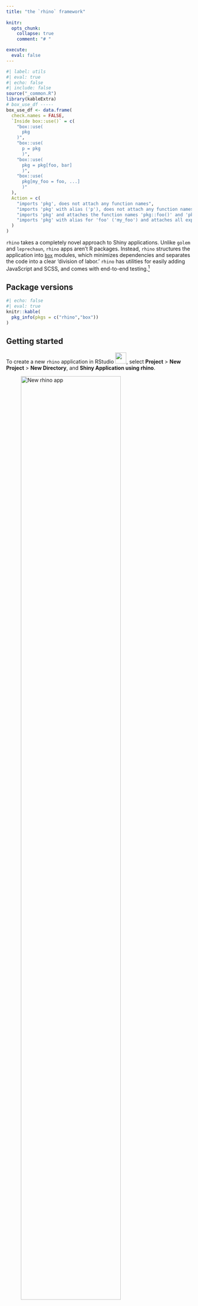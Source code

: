 ```yaml
---
title: "the `rhino` framework"
    
knitr:
  opts_chunk: 
    collapse: true
    comment: "# "

execute: 
  eval: false
---
```


```r
#| label: utils
#| eval: true 
#| echo: false 
#| include: false
source("_common.R")
library(kableExtra)
# box_use_df -----
box_use_df <- data.frame(
  check.names = FALSE,
  `Inside box::use()` = c(
    "box::use(
      pkg
    )",
    "box::use(
      p = pkg
      )",
    "box::use(
      pkg = pkg[foo, bar]
      )",
    "box::use(
      pkg[my_foo = foo, ...]
      )"
  ),
  Action = c(
    "imports 'pkg', does not attach any function names",
    "imports 'pkg' with alias ('p'), does not attach any function names",
    "imports 'pkg' and attaches the function names 'pkg::foo()' and 'pkg::bar()'",
    "imports 'pkg' with alias for 'foo' ('my_foo') and attaches all exported function names"
  )
)
```

`rhino` takes a completely novel approach to Shiny applications. Unlike `golem` and `leprechaun`, `rhino` apps aren't R packages. Instead, `rhino` structures the application into [`box`](https://klmr.me/box/) modules, which minimizes dependencies and separates the code into a clear 'division of labor.' `rhino` has utilities for easily adding JavaScript and SCSS, and comes with end-to-end testing.[^view-rap]

[^view-rap]: The code used to build the `rhino` app is available [here](https://github.com/mjfrigaard/sfw/raw/main/_apps/rap.tar.gz).

## Package versions

```r
#| echo: false
#| eval: true
knitr::kable(
  pkg_info(pkgs = c("rhino","box"))
)
```

## Getting started

To create a new `rhino` application in RStudio ![](img/rstudio.png){height=30}, select **Project** \> **New Project** \> **New Directory**, and **Shiny Application using rhino**. 


![New `rhino` app](img/rhino_new_project.png){fig-align="center" width="80%"}

The **New Project Wizard** will require a *Directory name* and *subdirectory* and *Github Actions CI* (selected by default)

![New Project Wizard](img/new_rhino.png){fig-align="center" width="80%"}


After clicking **Create Project**, rhino will set up our new app (and you should see something like the following output in the **Console**):

:::{layout="[20,80]" layout-valign="top"}

**Installing dependencies:**

```verbatim
- Linking packages into the project library ... Done!
- Resolving missing dependencies ... 
# Installing packages -------------------------------
- Installing treesitter ...     OK [linked from cache]
- Installing treesitter.r ...   OK [linked from cache]
```

:::

:::{layout="[20,80]" layout-valign="top"}

**Updating `renv` lockfile:**

```verbatim
The following package(s) will be updated in the lockfile:

# CRAN --------------------------------------------------
- backports      [* -> 1.5.0]
- box            [* -> 1.2.0]
- box.linters    [* -> 0.10.5]
- box.lsp        [* -> 0.1.3]
- codetools      [* -> 0.2-20]
- config         [* -> 0.3.2]
- lintr          [* -> 3.2.0]
- R.cache        [* -> 0.16.0]
- R.methodsS3    [* -> 1.8.2]
- rex            [* -> 1.2.1]
- styler         [* -> 1.10.3]
- xmlparsedata   [* -> 1.0.5]

# RSPM --------------------------------------------------
- jsonlite       [* -> 1.9.1]
- logger         [* -> 0.4.0]
- R.oo           [* -> 1.27.0]
- R.utils        [* -> 2.13.0]
- renv           [* -> 1.1.4]
- rhino          [* -> 1.10.1]
- stringi        [* -> 1.8.4]
- xfun           [* -> 0.51]

# pm ----------------------------------------------------
- base64enc      [* -> 0.1-3]
- brio           [* -> 1.1.5]
- bslib          [* -> 0.9.0]
- cachem         [* -> 1.1.0]
- callr          [* -> 3.7.6]
- cli            [* -> 3.6.4]
- commonmark     [* -> 1.9.5]
- crayon         [* -> 1.5.3]
- desc           [* -> 1.4.3]
- diffobj        [* -> 0.3.5]
- digest         [* -> 0.6.37]
- evaluate       [* -> 1.0.3]
- fastmap        [* -> 1.2.0]
- fontawesome    [* -> 0.5.3]
- fs             [* -> 1.6.5]
- glue           [* -> 1.8.0]
- highr          [* -> 0.11]
- htmltools      [* -> 0.5.8.1]
- httpuv         [* -> 1.6.15]
- jquerylib      [* -> 0.1.4]
- knitr          [* -> 1.50]
- later          [* -> 1.4.1]
- lazyeval       [* -> 0.2.2]
- lifecycle      [* -> 1.0.4]
- magrittr       [* -> 2.0.3]
- memoise        [* -> 2.0.1]
- mime           [* -> 0.13]
- pkgbuild       [* -> 1.4.7]
- pkgload        [* -> 1.4.0]
- praise         [* -> 1.0.0]
- processx       [* -> 3.8.6]
- promises       [* -> 1.3.2]
- ps             [* -> 1.9.0]
- purrr          [* -> 1.0.4]
- R6             [* -> 2.6.1]
- rappdirs       [* -> 0.3.3]
- Rcpp           [* -> 1.0.14]
- rlang          [* -> 1.1.5]
- rprojroot      [* -> 2.0.4]
- rstudioapi     [* -> 0.17.1]
- sass           [* -> 0.4.9]
- shiny          [* -> 1.10.0]
- sourcetools    [* -> 0.1.7-1]
- stringr        [* -> 1.5.1]
- testthat       [* -> 3.2.3]
- treesitter     [* -> 0.1.0]
- treesitter.r   [* -> 1.1.0]
- vctrs          [* -> 0.6.5]
- waldo          [* -> 0.6.1]
- withr          [* -> 3.0.2]
- xml2           [* -> 1.3.8]
- xtable         [* -> 1.8-4]
- yaml           [* -> 2.3.10]

The version of R recorded in the lockfile will be updated:
- R              [* -> 4.4.2]

- Lockfile written to "~/projects/dev/rap/renv.lock".
- Project '~/projects/dev/rap' loaded. [renv 1.1.4]
```

:::

:::{layout="[20,80]" layout-valign="top"}

**Application structure, tests, and CI/CD**:

```verbatim
✔ Initialized renv.
✔ Application structure created.
✔ Unit tests structure created.
✔ E2E tests structure created.
✔ Github Actions CI added.
```

:::

This initializes the new `rhino` app by opening the `.Rproj` file in RStudio ![](img/rstudio.png){height=30}. If you're using Positron ![](img/positron.png){height=30} To create a `rhino` application from the console, use the following:

```r
#| label: init-rhino
#| code-fold: false
#| eval: false
install.packages("rhino")
rhino::init("/path/to/rhino/app")
```

## `rhino` files 

The initial folder structure for a new `rhino` app is below:

```verbatim
rap/
├── app
│   ├── js/
│   │   └── index.js
│   ├── logic/
│   │   └── __init__.R
│   ├── main.R
│   ├── static/
│   │   └── favicon.ico
│   ├── styles/
│   │   └── main.scss
│   └── view/
│       └── __init__.R
├── app.R
├── config.yml
├── dependencies.R
├── rap.Rproj
├── renv
│   ├── activate.R
│   ├── library/
│   └── settings.json
├── renv.lock
├── rhino.yml
└── tests/
    ├── cypress/
    │   └── e2e/
    ├── cypress.config.js
    └── testthat/
        └── test-main.R

14 directories, 16 files
```

The `rhino` package website has [excellent documentation](https://appsilon.github.io/rhino/articles/explanation/what-is-rhino.html) on their approach and philosophy to app development, and it's worth reading through this before getting started. I'll do my best to summarize the application's files below:

### App code 

The `app/` folder contains the primary folder and files:

```bash
#| code-fold: false
app
├── js
│   └── index.js
├── logic
│   └── __init__.R
├── main.R
├── static
│   └── favicon.ico
├── styles
│   └── main.scss
└── view
    └── __init__.R

6 directories, 6 files
```

The subfolders in `app/` contain the following files:

:::{layout="[50,50]" layout-valign="top"}

**`app/js/`** initially contains a blank `index.js` script.

```verbatim
app/js
└── index.js

1 directory, 1 file
```

:::

:::{layout="[50,50]" layout-valign="top"}

**`app/logic/`** contains utility functions and [*code independent from Shiny*](https://appsilon.github.io/rhino/articles/explanation/application-structure.html#logic).

```verbatim
app/logic/
└── __init__.R

1 directory, 1 file
```

:::


:::{layout="[50,50]" layout-valign="top"}

**`app/static/`** stores external resources (like JavaScript files) and is similar to the sub-folders in `inst/` from `golem` and `leprechaun`.

```verbatim
app/static/
└── favicon.ico

1 directory, 1 file
```

:::


:::{layout="[50,50]" layout-valign="top"}

**`app/styles/`** holds custom styles (CSS and HTML) in the `app/styles/main.css` file (which is initially blank).

```verbatim
app/styles/
└── main.scss

1 directory, 1 file
```

:::

:::{layout="[50,50]" layout-valign="top"}

**`app/view/`** will hold all the code used to build the application and [*relies upon the reactive capabilities of Shiny.*](https://appsilon.github.io/rhino/articles/explanation/application-structure.html#view)

```verbatim
app/view/
└── __init__.R

1 directory, 1 file
```

:::

:::{layout="[50,50]" layout-valign="top"}

**`app/main.R`** contains the primary `ui` and `server` code (similar to `app_ui` and `app_server` in a `golem` application).

```verbatim
app/
  └── main.R

1 directory, 1 file
```

:::

The initial **`main.R`** file contains the following code:

```r
#| label: rhino-initial-main
#| code-fold: true
#| code-summary: 'show/hide initial app/main.R'
box::use(
  shiny[bootstrapPage, div, moduleServer, NS, renderUI, tags, uiOutput],
)

#' @export
ui <- function(id) {
  ns <- NS(id)
  bootstrapPage(
    uiOutput(ns("message"))
  )
}

#' @export
server <- function(id) {
  moduleServer(id, function(input, output, session) {
    output$message <- renderUI({
      div(
        style = "display: flex; justify-content: center; align-items: center; height: 100vh;",
        tags$h1(
          tags$a("Check out Rhino docs!", href = "https://appsilon.github.io/rhino/")
        )
      )
    })
  })
}
```

```r
#| label: box_co_box
#| echo: false
#| eval: true
#| results: asis
co_box(color = "r", 
  header = "box::use()?", 
  contents = "If the `box` syntax looks strange--don't worry! `box` is designed to '*completely replaces the base R `library` and `require` functions.*' We'll cover it more in the **Build** section below.")
```

**`app.R`** will run the application and contains the `rhino::app()` function:[^minimal-app-dot-r]

```r
#| code-fold: false
# Rhino / shinyApp entrypoint. Do not edit.
rhino::app()
```

![Initial `rhino` app](img/rhino_initial_launch.png){width='100%' fig-align='center'}

[^minimal-app-dot-r]: `rhino` has a 'minimal `app.R`' [philosophy](https://appsilon.github.io/rhino/articles/explanation/application-structure.html#minimal-app-r), and the call to `rhino::app()` [performs multiple operations](https://appsilon.github.io/rhino/reference/app.html) beyond `shiny::runApp()`

#### YAML files

New `rhino` apps begin with two `.yml` configuration files:

`config.yml` is a YAML file that follows the [`config` package](https://rstudio.github.io/config/) format and initially contains two calls to `rhino`s environment variables:[^config-pkg]

[^config-pkg]: Read more about how to use `config.yml` in the **Environments** section of the [How to: Manage secrets and environments](https://appsilon.github.io/rhino/articles/how-to/manage-secrets-and-environments.html?#environments) vignette.



```yaml
default:
  rhino_log_level: !expr Sys.getenv("RHINO_LOG_LEVEL", "INFO")
  rhino_log_file: !expr Sys.getenv("RHINO_LOG_FILE", NA)
```

`rhino.yml` is a configuration file that contains options for 1) Sass build settings, and 3) import a legacy application structure to `rhino`.[^rhino-yml]

[^rhino-yml]: Read more about `rhino.yml` in the [Explanation: Configuring Rhino - rhino.yml](https://appsilon.github.io/rhino/articles/explanation/rhino-yml.html) vignette. The code below showcases the optional arguments (and is not included in the application).

```yaml
sass: string               # required | one of: "node", "r"
legacy_entrypoint: string  # optional | one of: "app_dir", "source", "box_top_level"
```

#### [`dependencies.R`]{style="font-size: 0.90em; font-weight: bold;"}

`rhino` apps manage dependencies with the `dependencies.R` file and [`renv`](https://rstudio.github.io/renv/articles/renv.html) package.

:::{layout="[50,50]" layout-valign="top"}

`dependencies.R` is used during deployment (as we can see from the comments) and contains any add-on packages used in the application.[^depends] 

[^depends]: `dependencies.R` is covered in the [Manage Dependencies vignette](https://appsilon.github.io/rhino/articles/how-to/manage-r-dependencies.html) on the package website.

```r
# This file allows packrat (used by rsconnect
# during deployment) to pick up dependencies.
library(rhino)
library(treesitter)
library(treesitter.r)
```

:::

:::{layout="[50,50]" layout-valign="top"}

The `renv/` folder stores the R package versions used in the application. `renv.lock` contains the packages and R version used in our application.[^renv]

```verbatim
rap/
  ├── renv/
  │    ├── activate.R
  │    ├── library/
  │    ├── sandbox/
  │    └── settings.dcf
  └── renv.lock
```

:::

[^renv]: Read more about [getting started with `renv`](https://rstudio.github.io/renv/articles/renv.html).
    
We know we'll be using `ggplot2`, `stringr`, and `rlang` in the app, so we'll load these packages here:
    
```r
#| label: snapshot-renv-depends
#| code-fold: false
rhino::pkg_install(c("ggplot2", "stringr", "rlang"))
```
    
Adding packages with `rhino::pkg_install()` will automatically update `dependencies.R` and `renv`.

#### Tests

The `tests/` folder initially contains two sub-folders, `cypress/` and `testthat/`, and the `cypress.json` file.

```verbatim
tests
├── cypress
│   └── e2e
│       └── app.cy.js
├── cypress.config.js
└── testthat
    └── test-main.R

4 directories, 3 files
```

:::{layout="[50,50]" layout-valign="top"}

`tests/cypress/` holds folders for using the Cypress web and component [testing framework](https://www.cypress.io/).[^cypress]

```verbatim
tests/cypress
        └── e2e
              └── app.cy.js

2 directories, 1 file
```

:::

[^cypress]: Testing with Cypress is also covered in the ['Use `shinttest2` vignette'](https://appsilon.github.io/rhino/articles/how-to/use-shinytest2.html).

:::{layout="[50,50]" layout-valign="top"}

`tests/testthat/` contains the architecture for writing unit tests with [testthat](https://testthat.r-lib.org/), which can be run with the `rhino::test_r()` helper function:[^rhino-unit-tests]

```verbatim
tests/testthat/
          └── test-main.R

1 directory, 1 file
```

:::
    
[^rhino-unit-tests]: Read more about `rhino` [unit tests](https://appsilon.github.io/rhino/reference/test_r.html)

## Development

Now that we've covered the initial file and folder structure of a new `rhino` application, we're going to cover how to convert our [movie review Shiny app](https://rstudio-education.github.io/shiny-course/) into the `rhino` structure. 

We'll have to 1) load the `movies` data, and 2) create/call the `scatter_plot()` utility function, and 3) convert the contents of `app.R` into modules.

::: {.callout-note collapse="true"}

### Application files 

I've included the original application files below:

```r
#| eval: false 
#| code-fold: true 
#| code-summary: 'show/hide monolithlic app.R file'
ui <- shiny::fluidPage(
  theme = shinythemes::shinytheme("spacelab"),
  shiny::sidebarLayout(
    shiny::sidebarPanel(
      shiny::selectInput(
        inputId = "y",
        label = "Y-axis:",
        choices = c(
          "IMDB rating" = "imdb_rating",
          "IMDB number of votes" = "imdb_num_votes",
          "Critics Score" = "critics_score",
          "Audience Score" = "audience_score",
          "Runtime" = "runtime"
        ),
        selected = "audience_score"
      ),

      shiny::selectInput(
        inputId = "x",
        label = "X-axis:",
        choices = c(
          "IMDB rating" = "imdb_rating",
          "IMDB number of votes" = "imdb_num_votes",
          "Critics Score" = "critics_score",
          "Audience Score" = "audience_score",
          "Runtime" = "runtime"
        ),
        selected = "critics_score"
      ),

      shiny::selectInput(
        inputId = "z",
        label = "Color by:",
        choices = c(
          "Title Type" = "title_type",
          "Genre" = "genre",
          "MPAA Rating" = "mpaa_rating",
          "Critics Rating" = "critics_rating",
          "Audience Rating" = "audience_rating"
        ),
        selected = "mpaa_rating"
      ),

      shiny::sliderInput(
        inputId = "alpha",
        label = "Alpha:",
        min = 0, max = 1,
        value = 0.4
      ),

      shiny::sliderInput(
        inputId = "size",
        label = "Size:",
        min = 0, max = 5,
        value = 3
      ),

      shiny::textInput(
        inputId = "plot_title",
        label = "Plot title",
        placeholder = "Enter text to be used as plot title"
      ),

      shiny::actionButton(
        inputId = "update_plot_title",
        label = "Update plot title"
      )
    ),

    shiny::mainPanel(
      shiny::br(),
      shiny::p(
        "These data were obtained from",
        shiny::a("IMBD", href = "http://www.imbd.com/"), "and",
        shiny::a("Rotten Tomatoes", href = "https://www.rottentomatoes.com/"), "."
      ),
      shiny::p("The data represent", 
        nrow(movies), 
        "randomly sampled movies released between 1972 to 2014 in the United States."),
      shiny::plotOutput(outputId = "scatterplot"),
      shiny::hr(),
        shiny::p(shiny::em("The code for this shiny application comes from", 
          shiny::a("Building Web Applications with shiny", 
            href = "https://rstudio-education.github.io/shiny-course/"))
          )
    )
  )
)

server <- function(input, output, session) {
  
  new_plot_title <- shiny::reactive({
      tools::toTitleCase(input$plot_title)
    }) |> 
    shiny::bindEvent(input$update_plot_title, 
                     ignoreNULL = FALSE, 
                     ignoreInit = FALSE)
    

  output$scatterplot <- shiny::renderPlot({
    scatter_plot(
        df = movies,
        x_var = input$x,
        y_var = input$y,
        col_var = input$z,
        alpha_var = input$alpha,
        size_var = input$size
      ) + 
      ggplot2::labs(title = new_plot_title()) + 
      ggplot2::theme_minimal() +
      ggplot2::theme(legend.position = "bottom")
  })
}

shiny::shinyApp(ui = ui, server = server)
```

```r
#| eval: false
#| code-fold: true 
#| code-summary: 'show/hide scatter_plot.R utility function'
scatter_plot <- function(df, x_var, y_var, col_var, alpha_var, size_var) {
    ggplot2::ggplot(data = df,
      ggplot2::aes(x = .data[[x_var]],
          y = .data[[y_var]],
          color = .data[[col_var]])) +
      ggplot2::geom_point(alpha = alpha_var, size = size_var)

}
```

Download the [`movies`](https://github.com/mjfrigaard/sfw/raw/main/movies.RData) dataset.

:::




:::{layout="[85,15]" layout-valign="top"}

<div>
### `box` modules
</div>

![](img/box-logo.png){width="0.75in" fig-align="left"}

:::

Unlike R packages, `rhino` applications don't use the `NAMESPACE` and `DESCRIPTION` to manage dependencies. Instead, they use the [`box`](https://klmr.me/box/index.html) modules to explicitly import packages and functions. `box` is designed for writing "*reusable, composable and modular R code*"

#### Dependency refresher

In standard Shiny app development, add-on package functions are used with the following steps:

1. install the package using `install.packages('pkg')`

2. run `library(pkg)`, which loads the package namespace '*and attach\[es\] it on the search list*'

If/when the app is converted into an R package, add-on packages are managed by: 

1. including the package in the `DESCRIPTION` file 

2. using `pkg::fun()` in code below `R/` [^roxygen2-dependencies]
  
[^roxygen2-dependencies]: Add-on packages can also be included in R packages by adding the  `@importFrom` or `@import` tags from `roxygen2`, which writes the `NAMESPACE` directives

The methods above might prompt the following questions:

1. _Why do we load and attach the **entire package namespace** *and* if we only need a single function during standard (i.e., non-package) R development?_ [^install-packages-library]

2. _Why do we install the **entire package** in the `DESCRIPTION` if we're only accessing a single function below R with `pkg::fun()` in our R package?_ [^import-packages-description]

[^install-packages-library]: `install.packages()` downloads and installs packages from a repo like CRAN or GitHub, and `library` (or `require`) loads and attaches the add-on packages to the search list.

[^import-packages-description]: Adding a package to the `Imports` field in the `DESCRIPTION` will download/install the add-on package when your package is installed, but not *attach* it to the search list (the `Depends` field *will* install and attach the package).

This is where [`box`](https://klmr.me/box/index.html) comes in--it's designed to *'completely replace the base R `library` and `require` functions'*. 

#### How `box` modules work

Below is a quick demonstration of `box` modules using `tidyverse::tidyverse_logo()`. If we attempted to use the `tidyverse_logo()` function without installing or loading the `tidyverse` meta-package, we see the following error:[^tidyverse]

[^tidyverse]: `library(tidyverse)` is typically used to install the core tidyverse packages (`ggplot2`, `dplyr`, `tidyr`, `readr`, `purrr`, `tibble`, `stringr`, `forcats`), but this is not advised during package development. 

```r
#| label: tidyverse_logo_test
#| echo: true
#| eval: false
#| error: true
#| code-fold: false
tidyverse_logo()
```

```verbatim
#| eval: false
#| code-fold: false
Error in tidyverse_logo(): could not find function "tidyverse_logo"
```
    
This is expected, because even if `tidyverse` has been installed, it hasn't been loaded with `libaray(tidyverse)`. `box` modules allow us to **encapsulate and explicitly import packages and functions**.[^rhino-explicit-namespaces] 

Below is a quick demonstration of how they work:

:::{layout="[50,50]" layout-valign="top"}

**Create folder**: Create a new `box` module named `tidy` (which again, is just a folder named `tidy`)

```verbatim
└──tidy/
    └─logo.R 
```

:::

:::{layout="[50,50]" layout-valign="top"}

**Import**: import the `tidyverse_logo()` from `tidyverse` by creating a `logo.R` file with the following code

```r
#' @export
box::use(
  tidyverse[tidyverse_logo]
)
```

:::

:::{layout="[50,50]" layout-valign="top"}

**Use module**: call `box::use(tidy/logo)` to access the `logo` object from the `tidy` module

```r
box::use(
  tidy/logo
)
```

:::


**`box::use()` creates *and* accesses `box` modules.** The first call to `box::use()` in `tidy/logo.R` places `tidyverse_logo()` in a `tidy` module, and the second call to `box::use()` allows us to use the `logo` object.

Use `ls()` on `logo` to return the object(s) it imports:

```r
#| label: ls_logo
#| eval: false
#| code-fold: false
ls(logo)
```

```verbatim
[1] "tidyverse_logo"
```
    
**To access the objects within a `box` module, use the `$` operator.**

```r
#| eval: false
#| code-fold: false
logo$tidyverse_logo()
```

```verbatim
⬢ __  _    __   .    ⬡           ⬢  . 
 / /_(_)__/ /_ ___  _____ _______ ___ 
/ __/ / _  / // / |/ / -_) __(_-</ -_)
\__/_/\_,_/\_, /|___/\__/_/ /___/\__/ 
     ⬢  . /___/      ⬡      .       ⬢ 
```

<br>
    
`box` modules are self-contained, meaning the `tidyverse_logo()` function only exists *inside* the `logo` module. Explicitly listing the packages and functions we intend to use with `box::use()` means we no longer need to include calls to  `install.packages()` and `library()` or `require()`. 

Note what happens when I try to access the `tidyverse_logo()` function by itself:

```r
#| label: tidyverse_logo_retest
#| eval: false
#| error: true
#| code-fold: false
tidyverse_logo()
```
        
```verbatim
Error in tidyverse_logo(): could not find function "tidyverse_logo"
```

<br>

This was a very brief overview of `box`, and I **highly recommend consulting the [`box` website](https://klmr.me/box/index.html) and vignettes**. The `rhino` website also has a great overview on using [`box` with Shiny apps](https://appsilon.github.io/rhino/articles/explanation/box-modules.html).[^rbox]


[^rbox]: I'd start with ["the hierarchy of module environments"](https://klmr.me/box/articles/mod-env-hierarchy.html) vignette. I've also created a collection of `box` module examples in the [`rbox` repo](https://github.com/mjfrigaard/rbox/blob/main/boxes.md).

[^rhino-explicit-namespaces]: This is how `box` "*completely replaces the base R `library` and `require` functions*" - [`box` documentation](https://klmr.me/box/index.html).

### Utility functions

We'll start developing `rap` by creating a `box` module for our plotting utility function, `scatter_plot()`. Recall that the `app/logic` folder contains the non-Shiny code and functions:[^rhino-logic-folder]

[^rhino-logic-folder]: `rhino` apps come with an `app/logic/` folder, which is used to store code for [*"data manipulation, generating non-interactive plots and graphs, or connecting to an external data source, but outside of definable inputs, it doesn't interact with or rely on shiny in any way."*](https://appsilon.github.io/rhino/articles/explanation/application-structure.html#logic)

:::{layout="[50,50]" layout-valign="top"}

**`app/logic/plot.R`**

```verbatim
app/logic/
├── __init__.R
└── plot.R

1 directory, 2 files
```

:::

In `app/logic/plot.R`, we'll include the `ggplot2` and `rlang` functions used in `scatter_plot()` with `box::use()` :

```r
#| eval: false 
#| code-fold: false 
# contents of app/logic/plot.R

#' scatter plot function
#' @export
scatter_plot <- function(df, x_var, y_var, col_var, alpha_var, size_var) {

box::use(
  ggplot2[ggplot, aes, geom_point], # <1> 
  rlang[.data] # <2> 
)
  
  ggplot( # <3>
    data = df,
    aes( 
      x = .data[[x_var]], # <4>
      y = .data[[y_var]], # <4>
      color = .data[[col_var]] # <4>
    )
  ) +
    geom_point(alpha = alpha_var, size = size_var) # <3>
  
}
```
1. Add `ggplot2` functions
2. Add `rlang` functions
3. Use `ggplot2` functions
4. Use `rlang` functions

### Data

We'll also include a `box` module for importing the `movies` data in `app/logic/data.R`. This module will read the movies data from a `.csv` file stored in a previous branch of the `sap` package.[^data-branch]

[^data-branch]: The `movies.csv` file comes from the [`07_data` branch of sap](https://github.com/mjfrigaard/sap/tree/07_data/data-raw).


```r
#| eval: false 
#| code-fold: false 
# contents of app/logic/data.R

#' @export
box::use(
  vroom[vroom, cols, col_skip] # <1>
)

#' import movies data 
#' @export
movies_data <- function() {
  raw_csv_url <- "https://tinyurl.com/5cdmpuzy"
  vroom(raw_csv_url, # <2>
    col_types = cols(...1 = col_skip())) # <2>
}
```
1. Add `vroom` functions 
2. Call `vroom` functions

In `app/logic/data.R`, the necessary `vroom` functions are included with `box::use()` to import `movies.csv` from GitHub.

Now that we have modules for our utility function and data, we want to make them available to our Shiny (`box`) modules. We can do this in the `app/logic/__init__.R` file: 

```r
#| eval: false 
#| code-fold: false 
# Logic: application code independent from Shiny.
# https://go.appsilon.com/rhino-project-structure
#' @export
box::use(
  app / logic / data,
  app / logic / plot
)
```

Including the folder paths in `box::use()` in  `app/logic/__init__.R` will export the `plot` and `data` modules we created above:[^box-init-files]


[^box-init-files]: The `__init__.R` files are covered [on the `rhino` website](https://appsilon.github.io/rhino/articles/explanation/box-modules.html#init-files)

Now we can use use `app/logic/data` and `app/logic/plot` in our Shiny (box) modules below.

### Modules

To convert contents of our monolithic `app.R` file into Shiny (`box`) modules, we'll start by creating files for each module in the `app/view/` folder. 

First we'll create the `app/view/var_inputs` module for collecting the user variable inputs: 

:::{layout="[50,50]" layout-valign="top"}

**`app/view/var_inputs.R`**

```verbatim
app/view/
├── __init__.R
└── var_inputs.R

1 directory, 2 files
```

:::

**`rhino` modules are still broken into `ui` and `server` functions, and `box::use()` is called *within* each function to add the necessary `package[function]`**

```r
#| eval: false 
#| code-fold: show
#| code-summary: 'show/hide app/view/var_inputs.R'  
## app/view/var_inputs.R

# define module functions

#' variable input values ui
#' @export
ui <- function(id) {
  box::use(
    shiny[
      NS, tagList, selectInput
    ],
  )
  ns <- NS(id)
  tagList(
    selectInput(
      inputId = ns("y"),
      label = "Y-axis:",
      choices = c(
        "IMDB rating" = "imdb_rating",
        "IMDB number of votes" = "imdb_num_votes",
        "Critics Score" = "critics_score",
        "Audience Score" = "audience_score",
        "Runtime" = "runtime"
      ),
      selected = "audience_score"
    ),
    selectInput(
      inputId = ns("x"),
      label = "X-axis:",
      choices = c(
        "IMDB rating" = "imdb_rating",
        "IMDB number of votes" = "imdb_num_votes",
        "Critics Score" = "critics_score",
        "Audience Score" = "audience_score",
        "Runtime" = "runtime"
      ),
      selected = "imdb_rating"
    ),
    selectInput(
      inputId = ns("z"),
      label = "Color by:",
      choices = c(
        "Title Type" = "title_type",
        "Genre" = "genre",
        "MPAA Rating" = "mpaa_rating",
        "Critics Rating" = "critics_rating",
        "Audience Rating" = "audience_rating"
      ),
      selected = "mpaa_rating"
    )
  )
}

#' variable input values server
#' @export
server <- function(id) {
  box::use(
    shiny[moduleServer, reactive],
  )

  moduleServer(id, function(input, output, session) {
    return(
      reactive({
        list(
          "x" = input$x,
          "y" = input$y,
          "z" = input$z
        )
      })
    )
  })
}
```

The `server` function in `app/view/var_inputs` returns a reactive list of column names from the UI.

We'll also create `aes_inputs` module for collecting the graph 'aesthetics' inputs:

:::{layout="[50,50]" layout-valign="top"}

**`app/view/aes_inputs.R`**

```verbatim
app/view/
├── __init__.R
├── aes_inputs.R
└── var_inputs.R

1 directory, 3 files
```

:::

Note that each module explicitly lists the functions it uses in the `box::use()` section:  

```r
#| eval: false 
#| code-fold: true 
#| code-summary: 'show/hide app/view/aes_inputs.R' 
# app/view/aes_inputs.R

# define module functions

#' aesthetic input values ui
#' @export
ui <- function(id) {
  box::use(
    shiny[
      NS, tagList, 
      sliderInput, textInput
    ],
  )
  ns <- NS(id)
  tagList(
    sliderInput(
      inputId = ns("alpha"),
      label = "Alpha:",
      min = 0, max = 1, step = 0.1,
      value = 0.5
    ),
    sliderInput(
      inputId = ns("size"),
      label = "Size:",
      min = 0, max = 5,
      value = 2
    ),
    textInput(
      inputId = ns("plot_title"),
      label = "Plot title",
      placeholder = "Enter plot title"
    )
  )
}

#' aesthetic input values server
#' @export
server <- function(id) {
  box::use(
    shiny[moduleServer, reactive],
  )

  moduleServer(id, function(input, output, session) {
    return(
      reactive({
        list(
          "alpha" = input$alpha,
          "size" = input$size,
          "plot_title" = input$plot_title
        )
      })
    )
  })
}
```



```r
#| eval: false 
#| include: false
#| code-fold: false 
# app/view/inputs.R

# define module functions

#' input values ui
#' @export
ui <- function(id) {
  box::use(
    shiny[
      NS, tagList, selectInput, h3,
      sliderInput, textInput
    ],
  )
  ns <- NS(id)
  tagList(
    selectInput(
      inputId = ns("y"),
      label = "Y-axis:",
      choices = c(
        "IMDB rating" = "imdb_rating",
        "IMDB number of votes" = "imdb_num_votes",
        "Critics Score" = "critics_score",
        "Audience Score" = "audience_score",
        "Runtime" = "runtime"
      ),
      selected = "audience_score"
    ),
    selectInput(
      inputId = ns("x"),
      label = "X-axis:",
      choices = c(
        "IMDB rating" = "imdb_rating",
        "IMDB number of votes" = "imdb_num_votes",
        "Critics Score" = "critics_score",
        "Audience Score" = "audience_score",
        "Runtime" = "runtime"
      ),
      selected = "imdb_rating"
    ),
    selectInput(
      inputId = ns("z"),
      label = "Color by:",
      choices = c(
        "Title Type" = "title_type",
        "Genre" = "genre",
        "MPAA Rating" = "mpaa_rating",
        "Critics Rating" = "critics_rating",
        "Audience Rating" = "audience_rating"
      ),
      selected = "mpaa_rating"
    ),
    sliderInput(
      inputId = ns("alpha"),
      label = "Alpha:",
      min = 0, max = 1, step = 0.1,
      value = 0.5
    ),
    sliderInput(
      inputId = ns("size"),
      label = "Size:",
      min = 0, max = 5,
      value = 2
    ),
    textInput(
      inputId = ns("plot_title"),
      label = "Plot title",
      placeholder = "Enter plot title"
    )
  )
}

#' input values server
#' @export
server <- function(id) {
  box::use(
    shiny[moduleServer, reactive],
  )

  moduleServer(id, function(input, output, session) {
    return(
      reactive({
        list(
          "x" = input$x,
          "y" = input$y,
          "z" = input$z,
          "alpha" = input$alpha,
          "size" = input$size,
          "plot_title" = input$plot_title
        )
      })
    )
  })
}

```
    
The final `display` module contains the code for collecting the variable and aesthetic inputs and rendering the graph.


:::{layout="[50,50]" layout-valign="top"}

**`app/view/display`**

```verbatim
├── __init__.R
├── aes_inputs.R
├── display
└── var_inputs.R

1 directory, 4 files
```

:::


The `app/logic/data` and `app/logic/plot` modules are added to `app/view/display` with `box::use()`:

```r
#| label: display_module_use
#| eval: false 
#| code-fold: false
# app/view/display.R

# import data and plot modules
box::use(
  app / logic / data,
  app / logic / plot
)
```

The `ui` in `app/view/display` includes the necessary `shiny` functions with `box::use()`:

```r
#| label: display_module_ui
#| eval: false 
#| code-fold: false
#' display ui
#' @export
ui <- function(id) {
  box::use(
    shiny[NS, tagList, tags, plotOutput]
  )
  ns <- NS(id)
  # use data$movies_data() ----
  tagList(
    tags$br(),
    tags$p(
      "These data were obtained from",
      tags$a("IMBD", href = "http://www.imbd.com/"), "and",
      tags$a("Rotten Tomatoes", href = "https://www.rottentomatoes.com/"), 
      ". The data represent 651 randomly sampled movies released between 
      1972 to 2014 in the United States."
    ),
    tags$hr(),
    plotOutput(outputId = ns("scatterplot")),
    tags$hr(),
    tags$blockquote(
      tags$em(
        tags$h6(
          "The code for this application comes from the ",
          tags$a("Building web applications with Shiny",
            href = "https://rstudio-education.github.io/shiny-course/"
          ),
          "tutorial"
        )
      )
    )
  )
}
```
    
The `server` function adds the `ggplot2`, `shiny`, `tools`, and `stringr` functions with `box::use()` for creating the plot output, and imports the `movies` data with `data$movies_data()`:

```r
#| label: display_module_server
#| eval: false 
#| code-fold: false
#' display server
#' @export
server <- function(id, var_inputs) {
  
  # load 
  box::use(
    ggplot2[labs, theme_minimal, theme],
    shiny[NS, moduleServer, plotOutput, reactive, renderPlot],
    tools[toTitleCase],
    stringr[str_replace_all]
  )

  moduleServer(id, function(input, output, session) {
    
    # use data$movies_data() ----
    movies <- data$movies_data()

    inputs <- reactive({
      plot_title <- toTitleCase(var_inputs()$plot_title)
      list(
        x = var_inputs()$x,
        y = var_inputs()$y,
        z = var_inputs()$z,
        alpha = var_inputs()$alpha,
        size = var_inputs()$size,
        plot_title = plot_title
      )
    })

    output$scatterplot <- renderPlot({
      # use plot$scatter_plot() ----
      plot <- plot$scatter_plot(
        df = movies,
        x_var = inputs()$x,
        y_var = inputs()$y,
        col_var = inputs()$z,
        alpha_var = inputs()$alpha,
        size_var = inputs()$size
      )
      plot +
        labs(
          title = inputs()$plot_title,
          x = str_replace_all(
            toTitleCase(inputs()$x ), "_", " " ),
          y = str_replace_all(
            toTitleCase(inputs()$y), "_", " " )
        ) +
        theme_minimal() +
        theme(legend.position = "bottom")
    })
  })
}
```

After creating the `app/view/display.R` module, I'll add `testthat` tests for the `app/logic/` and `app/view` modules.

### Unit tests 

The unit tests for the `box` modules in `app/logic/` and `app/view/` are in the `tests/testthat/` folder:

:::{layout="[50,50]" layout-valign="top"}

**`tests/testthat/`**

```verbatim
tests/testthat/
        ├── test-data.R
        └── test-plot.R

1 directory, 2 files
```

:::

Unit tests with `rhino` applications are similar to unit tests in R packages, with a few important differences: 

1. We don't have access to the `usethis` and `devtools` functions for creating or running test files, so we'll need to import the necessary `testthat` functions with `box::use()` 

2. To run the tests in `rap`, we can use the `rhino::test_r()` function (`test_r()` will run the unit tests in `tests/testthat/`)

The first test for `app/logic/data.R` is below: 

```r
#| eval: false 
#| code-fold: false
# import testthat 
box::use(
  testthat[describe, it, expect_equal, expect_true]
)

# import data module
box::use(
  app / logic / data
)

describe("Feature: Movies Data Dimensions Verification
  As a data analyst,
  I want to ensure the movies data frame has the correct dimensions
  So that I can rely on its structure for further analysis.", 
  code = {
  it("Scenario: Checking the dimensions of the movies data frame
    Given a function to import movies data
    When I call the function to retrieve the movies data
    Then the data frame should have 651 rows and 34 columns
    And the data frame should be of type 'data.frame'", 
    code = {
    # call function to import movies data
    movies <- data$movies_data()
    # test dimensions
    expect_equal(
      object = dim(movies), 
      expected = c(651L, 34L))
    # test class
    expect_true(object = is.data.frame(movies))
  })
})
```

The test for `app/logic/plot.R` is below. Note this test imports the `app/logic/data` and `app/logic/plot` modules:

```r
#| eval: false 
#| code-fold: false
# import testthat and ggplot2 function
box::use(
  testthat[describe, it, expect_equal, expect_true],
  ggplot2[is.ggplot]
)
# import data and plot modules
box::use(
  app / logic / data,
  app / logic / plot
)


describe("Feature: Scatter Plot Generation Verification
  As a data analyst,
  I want to ensure that scatter_plot() generates a valid scatter plot
  So that I can use it for visualizing relationships in movies data.", 
  code = {
  it("Scenario: Generating a scatter plot with specified parameters
    Given a function to import movies data
    And a function scatter_plot() from the plot module
    When I call scatter_plot() with movies data
    And specify x_var as 'critics_score'
    And specify y_var as 'imdb_rating'
    And specify col_var as 'mpaa_rating'
    And set alpha_var to 2 / 3
    And set size_var to 2
    Then the function should return a ggplot object with a scatter plot",
    code = {
    # call function to import movies data
    movies <- data$movies_data()
    # test point plot
    expect_true(
      is.ggplot(
          # call scatter_plot() from plot module
          plot$scatter_plot(
            df = movies,
            x_var = 'critics_score', 
            y_var = 'imdb_rating', 
            col_var = 'mpaa_rating', 
            alpha_var = 2 / 3,
            size_var = 2
          )
        )
      )
  })
})
```

Running the `testthat` tests in `rap` app is *slightly* different than executing tests in an R package. The standard `devtools` functions and keyboard shortcuts aren't available, but `rhino` comes with a [`rhino::test_r()`](https://appsilon.github.io/rhino/reference/test_r.html) helper function to run all the tests in the `testthat/` folder:

:::{layout="[50,50]" layout-valign="top"}

```r
rhino::test_r()
```

```verbatim
══ Results ════════════════════════════
[ FAIL 0 | WARN 0 | SKIP 0 | PASS 4 ]
> rhino::test_r()
✔ | F W  S  OK | Context
✔ |          2 | data                 
✔ |          1 | main                 
✔ |          1 | plot                 

══ Results ════════════════════════════
[ FAIL 0 | WARN 0 | SKIP 0 | PASS 4 ]
```

:::

### Module tests

We can test the application modules with Shiny's `testServer()` function. We'll test that the reactive list of inputs is returned from `app/view/var_inputs` and `app/view/aes_inputs`:

```r
#| eval: false 
#| code-fold: true
#| code-summary: 'show/hide tests/testthat/test-var_inputs.R'
# import testthat and shiny's testServer()
box::use(
  testthat[describe, it, expect_equal],
  shiny[testServer]
)

# import inputs module
box::use(
  app / view / var_inputs
)

describe("Feature: Server Reactive Values Verification
  As a Shiny app developer,
  I want to ensure the var_inputs module returns a list of reactive values 
  So that I can confirm the server's responsiveness to input changes.", 
  code = {
  it("Scenario: Checking the return values of the server function
    Given a server function var_inputs$server for handling reactive inputs
    When I create a server object and set reactive input values as:
      | input       | value            |
      | x           | audience_score   |
      | y           | imdb_rating      |
      | z           | mpaa_rating      |
    And I compare the returned values from the server
    Then the returned values should match the following list:
      | key        | value            |
      | x          | audience_score   |
      | y          | imdb_rating      |
      | z          | mpaa_rating      |", 
    code = {
    # create server object
    testServer(app = var_inputs$server, expr = {
      # create list of output vals
      test_vals <- list(
        x = "audience_score",
        y = "imdb_rating",
        z = "mpaa_rating")
      # change inputs
      session$setInputs(x = "audience_score",
                        y = "imdb_rating",
                        z = "mpaa_rating")
      # test class
      expect_equal(
        object = session$returned(),
        expected = test_vals
      )
   })
  })
})
```


```r
#| eval: false 
#| code-fold: true
#| code-summary: 'show/hide tests/testthat/test-aes_inputs.R'
# import testthat and shiny's testServer()
box::use(
  testthat[describe, it, expect_equal],
  shiny[testServer]
)

# import inputs module
box::use(
  app / view / aes_inputs
)

describe("Feature: Server Reactive Values Verification
  As a Shiny app developer,
  I want to ensure the aes_inputs module returns a list of reactive values 
  So that I can confirm the server's responsiveness to input changes.", 
  code = {
  it("Scenario: Checking the return values of the server function
    Given a server function aes_inputs$server for handling reactive inputs
    When I create a server object and set reactive input values as:
      | alpha      | 0.5              |
      | size       | 2                |
      | plot_title | Enter Plot Title |
    And I compare the returned values from the server
    Then the returned values should match the following list:
      | alpha      | 0.5              |
      | size       | 2                |
      | plot_title | Enter Plot Title |", 
    code = {
    # create server object
    testServer(app = aes_inputs$server, expr = {
      # create list of output vals
      test_vals <- list(
        alpha = 0.5,
        size = 2,
        plot_title = "Enter Plot Title")
      # change inputs
      session$setInputs(alpha = 0.5,
                        size = 2,
                        plot_title = "Enter Plot Title")
      # test class
      expect_equal(
        object = session$returned(),
        expected = test_vals
      )
   })
  })
})
```

We'll also want to make sure the reactive inputs are passed from the `app/view/inputs/` module to the `app/view/display/` module. 

```r
#| eval: false 
#| code-fold: false
# import testthat and shiny's testServer()
box::use(
  testthat[describe, it, expect_equal],
  shiny[testServer]
)

# import inputs module
box::use(
  app / view / display,
  app / view / var_inputs,
  app / view / aes_inputs
)

describe("Feature: Server Acceptance of Reactive Values
  As a Shiny app developer,
  I want to verify that the display server can accept a list of reactive values
  So that I can ensure the interactive elements of the app respond as expected.",
  code = {
  it("Scenario: Confirming the server's handling of reactive input values
    Given a server function display$server for processing reactive inputs
    When I test the server with a list of reactive inputs:
      | input      | value            |
      | x          | critics_score    |
      | y          | imdb_rating      |
      | z          | mpaa_rating      |
      | alpha      | 0.5              |
      | size       | 2                |
      | plot_title | 'Plot Title'     |
    Then the server should correctly receive and process the reactive inputs
    And the inputs received by the server should match the specified values",
    code = {
    # test inputs to display$server
    testServer(
      app = display$server,
      args = list(
        var_inputs =
          reactive(
            list( 
                x = "critics_score",
                y = "imdb_rating",
                z = "mpaa_rating"
              )
            ),
          aes_inputs =
            reactive(
              list( 
                alpha = 0.5,
                size = 2,
                plot_title = "plot title"
                )
              )
      ),
      expr = {
        expect_equal(
          # test against input reactive list
          object = inputs(),
          expected = list(
            x = "critics_score",
            y = "imdb_rating",
            z = "mpaa_rating",
            alpha = 0.5,
            size = 2,
            plot_title = "Plot Title"
          )
        )
    })
  })
})
```

:::{layout="[50,50]" layout-valign="top"}

**`tests/testthat/`**

```verbatim
tests/testthat/
├── test-data.R
├── test-display.R
├── test-inputs.R
├── test-main.R
└── test-plot.R

1 directory, 5 files
```

:::

:::{layout="[50,50]" layout-valign="top"}

```r
rhino::test_r()
```

```verbatim
✔ | F W  S  OK | Context
✔ |          1 | aes_inputs
✔ |          2 | data      
✔ |          1 | display   
✔ |          1 | plot      
✔ |          1 | var_inputs

══ Results ═══════════════════════════
[ FAIL 0 | WARN 0 | SKIP 0 | PASS 6 ]
```

:::

These tests confirm the reactive values are passed between the `app/view/inputs` and the `app/view/display` modules. 

### Launch

After the `app/logic/` and `app/view/` code has been written and tested, we can add the modules and layout functions to `app/main.R`:

```r
#| eval: false 
#| code-fold: false
# app/main.R

# shiny functions
box::use(
  shiny[
    NS, tags, icon, moduleServer
  ],
  # bslib functions
  bslib[
    page_fillable, layout_sidebar, sidebar, 
    card, card_header, card_body, bs_theme
  ]
)

# import modules ----
box::use(
  ## load inputs module
  app / view / var_inputs,
  app / view / aes_inputs,
  ## load display module 
  app / view / display
)
```

The `ui()` and `server()` functions in `app/main` look very similar to `golem` and `leprechaun` UI and server functions, except we access the modules using the `$` operator.

The `ui()` function includes `var_inputs$ui()`,  `aes_inputs$ui()` and `display$ui()`.

```r
#| eval: false 
#| code-fold: false
#' rap ui
#' @export
ui <- function(id) {
  ns <- NS(id)
  page_fillable(
    # theme
    theme = bs_theme(
        bg = "#202123", 
        fg = "#B8BCC2",
        primary = "#EA80FC", 
        secondary = "#48DAC6",
        base_font = c("Proxima Nova", "sans-serif"),
        code_font = c("Hack", "monospace"),
        heading_font = c("Optima", "sans-serif")
    ),
    layout_sidebar(
      sidebar = sidebar(
        var_inputs$ui(ns("vals")),
        aes_inputs$ui(ns("aes"))
        ),
        card(
          full_screen = TRUE,
        card_body(
            display$ui(ns("disp"))
          )
        )
      )
    )
}
```

The `help-button` will be covered below in the `rhino::build_sass()` and `rhino::build_js()`.

The `server` function in `app/main.R` calls the `var_inputs$server()` and `aes_inputs$server()`, collects the input values as `selected_vars` and `selected_aes`, then passes these to `display$server()`:

```r
#| eval: false 
#| code-fold: false
#' rap server
#' @export
server <- function(id) {
  moduleServer(id, function(input, output, session) {
    
    # collect variable inputs module server ----
    selected_vars <- var_inputs$server(id = "vals")
    # collect aesthetic inputs module server ----
    selected_aes <- aes_inputs$server(id = "aes")
    
    # pass to display module server ----
    display$server(
      id = "disp",
      var_inputs = selected_vars,
      aes_inputs = selected_aes
    )
  })
}
```
    
After saving all the module files and `app/main.R`, we can run the app using `app.R`: 

![Initial `rap` app](img/rap_initial_launch.png){width="100%" fig-align="center"}


### Adding resources

It's fairly straightforward to add external resources (i.e., JavaScript, CSS, Sass, etc.) to `rhino` apps. We'll cover the [examples from the website](https://appsilon.github.io/rhino/articles/tutorial/create-your-first-rhino-app.html#add-javascript-code) to demonstrate adding *both* CSS and JavaScript to the `rap` codebase. Be sure to download and install [Node.js](https://nodejs.org/en/download/).

```r
#| label: node_js_co_box
#| echo: false
#| eval: true
#| results: asis
co_box(color = "r", size = "1.05", hsize = "1.10",
  fold = TRUE,
  header = "Node.js in Positron ![](img/positron.png){height=30}", 
  contents = "
While developing in Positron, I kept getting the following error when trying to execute `build_sass()` and `build_js()`:

\`\`\`sh
Error in `value[[3L]]()`:
! Do you have Node.js installed?
Check https://go.appsilon.com/rhino-system-dependencies for details.
ℹ If you can't use Node.js, try using sass: 'r' configuration.
\`\`\`

Both functions worked in RStudio, so I was able to add both SASS and JavaScript to the app. 

The path for my `nvm`/`node` versions are below:

**In RStudio ![](img/rstudio.png){height=25}**

\`\`\`sh
Bash@MacBook rap$ which npm
/Users/mjfrigaard/.nvm/versions/node/v22.14.0/bin/npm
Bash@MacBook rap$ which node
/Users/mjfrigaard/.nvm/versions/node/v22.14.0/bin/node
\`\`\`


**In Positron ![](img/positron.png){height=25}**

\`\`\`sh
(3.9.15) Bash@MacBook rap$ which npm
/Users/mjfrigaard/.nvm/versions/node/v22.14.0/bin/npm
(3.9.15) Bash@MacBook rap$ which node
/Users/mjfrigaard/.nvm/versions/node/v22.14.0/bin/node
\`\`\`
  
  ")
```

Update the `card_header()` to include the title, info button, and display module in `app/main.R`:

:::{layout="[30,70]" layout-valign="top"}

**Help button**

```r
card_header(
  tags$button(id = "help-button",
    icon("info"),
    # add 'onclick' after 
    # rhino::build_sass() and 
    # rhino::build_js()
    onclick = "App.showHelp()")
)
```

:::

The following CSS is added to `app/styles/main.css` in the `container` for the button.

:::{layout="[30,70]" layout-valign="top"}

**`app/styles/main.css`**

```css
// app/styles/main.scss

.components-container {
    display: inline-grid;
    grid-template-columns: 1fr 1fr;
    width: 100%;
  
    .component-box {
      padding: 10px;
      margin: 10px;
      box-shadow: 
        0 4px 8px 0 #00000033,   
        0 6px 20px 0 #00000030;
    }
  }
  
  h1 {
    text-align: center;
    font-weight: 900;
  }
  
  #help-button {
    position: fixed;
    top: 0;
    right: 0;
    margin: 10px;
  }
```

:::

Run `rhino::build_sass()` to create the `app/static/css/app.min.css` file (**requires [node.js](https://nodejs.org/en/)**)


:::{layout="[40,60]" layout-valign="top"}

```r
rhino::build_sass()
```

```verbatim
ℹ Initializing Node.js directory...
ℹ Installing Node.js packages with npm...

added 761 packages in 23s

> build-sass
> sass --no-source-map --style=compressed
  ../app/styles/main.scss:
  ../app/static/css/app.min.css
```

:::

This tells me `app.min.css` has been added to in `app/static/css/`

```verbatim
app/static/
      └── css
           └── app.min.css
```

Add the following to `app/js/index.js`:

```js
export function showHelp() {
alert('Learn more about shiny frameworks: https://mjfrigaard.github.io/posts/my-rhino-app/');
}
```

Run `rhino::build_js()` to build the `app/static/js/app.min.js` (**requires [node.js](https://nodejs.org/en/)**)

:::{layout="[40,60]" layout-valign="top"}

```r
rhino::build_js()
```

```verbatim
build-js
webpack

asset app.min.js 502 bytes [emitted]
[minimized] (name: main)
runtime modules 670 bytes 3 modules
../app/js/index.js 126 bytes [built] [code generated]
webpack 5.69.0 compiled successfully in 1300 ms
```

:::

The output tells me the `app.min.js` has been created in `app/static/js`

```verbatim
app/static/
      └── js
          └── app.min.js
```

Now when I save everything and click '**Run App**' in `app.R` I should see the info button (and message):


![Adding `.js` to `app/js/index.js`](img/rap_info_button.png){height="100%" width="100%" fig-align="center"}

#### Update `main.R` test 

The message from our info-button has changed, so we'll want to update the test to include the correct string match: 

```r
#| eval: false 
#| code-fold: false
box::use(
  shiny[testServer],
  testthat[expect_true, test_that],
)
box::use(
  app/main[server],
)

test_that("main server works", {
  testServer(server, {
    expect_true(
      grepl(x = output$message$html, 
            pattern = "Learn more about shiny frameworks: https://mjfrigaard.github.io/posts/my-rhino-app/"))
  })
})
```

### System tests ([`shinytest2`]{style="font-size: 0.83em;"})

System tests can also be written using [`shinytest2`](https://rstudio.github.io/shinytest2/). The tests below come from *System tests* chapter of Shiny App-Packages.[^system-tests-shinyap]

Start by installing `shinytest2` and `shinyvalidate`:[^how-to-use-shinytest2]

```r
#| eval: false 
#| code-fold: false
rhino::pkg_install(c("shinytest2", "shinyvalidate"))
```

Create new tests with `shinytest2::record_test()` the same way you would for a standard Shiny app:

```r
#| eval: false 
#| code-fold: false
shinytest2::record_test()
```

![Test recorder](img/shinytest2_rhino.png){width="100%" fig-align="center"}

This produces the following in the **Console**:

```verbatim
Loading required package: shiny

Listening on http://127.0.0.1:5800
{shiny} R stderr ----------- Loading required package: shiny
{shiny} R stderr ----------- Running application in test mode.
{shiny} R stderr ----------- 
{shiny} R stderr ----------- Listening on http://127.0.0.1:6435
• Saving test runner: tests/testthat.R
• Saving test file: tests/testthat/test-shinytest2.R
• Adding shinytest2::load_app_env() to tests/testthat/setup-shinytest2.R
• Running recorded test: tests/testthat/test-shinytest2.R
Loading required package: testthat
✔ | F W  S  OK | Context
✔ |   2      1 | shinytest2 [11.9s]                                                         
────────────────────────────────────────────────────────────────────────────────
Warning (test-shinytest2.R:11:3): {shinytest2} recording: rap
Adding new file snapshot: 'tests/testthat/_snaps/rap-001_.png'

Warning (test-shinytest2.R:11:3): {shinytest2} recording: rap
Adding new file snapshot: 'tests/testthat/_snaps/rap-001.json'
────────────────────────────────────────────────────────────────────────────────

══ Results ═════════════════════════════════════════════════════════════════════
Duration: 12.0 s

[ FAIL 0 | WARN 2 | SKIP 0 | PASS 1 ]
```

#### `rhino` Shiny modules

::: {layout="[50,50]"}

When setting inputs with `app$set_inputs()` in  `sap`, the variable `inputId`s are nested inside the module namespaces:

```r
app$set_inputs(`vars-y` = "imdb_num_votes")
app$set_inputs(`vars-x` = "critics_score")
app$set_inputs(`vars-z` = "genre")
```

:::

::: {layout="[50,50]"}

In `rap`, the `box` modules have another level of encapsulation (i.e., `vars-y` becomes `app-vals-y`):

```r
app$set_inputs(`app-vals-y` = "imdb_num_votes")
app$set_inputs(`app-vals-x` = "critics_score")
app$set_inputs(`app-vals-z` = "genre")
```

:::

It's important to keep these differences in mind when writing `shinytest2` tests.[^modules-encapsulation]

[^modules-encapsulation]: This is referenced in the [Cypress tutorial](https://appsilon.github.io/rhino/articles/tutorial/write-end-to-end-tests-with-cypress.html#test-if-the-button-shows-the-message) when trying to identify the text output from the `app/view/message` module.

#### BDD system tests 

I've provided a few `shinytest2` example tests for the data visualization user-input features using `testthat`s BDD functions:[^feature-1-system-tests]

```r
#| eval: false 
#| code-fold: show 
#| code-summary: 'show/hide contents of tests/testthat/test-rap-feature-01.R'
library(shinytest2)
describe("Feature 1: Scatter plot data visualization dropdowns
           As a film data analyst
           I want to explore variables in the movie review data
           So that I can analyze relationships between movie reivew sources", {
             
  describe("Scenario A: Change dropdown values for plotting
             Given the movie review application is loaded
             When I choose the variable [critics_score] for the x-axis
             And I choose the variable [imdb_num_votes] for the y-axis
             And I choose the variable [genre] for the color", {
    it("Then the scatter plot should show [critics_score] on the x-axis
         And the scatter plot should show [imdb_num_votes] on the y-axis
         And the points on the scatter plot should be colored by [genre]", {
              app <- AppDriver$new(name = "feature-01-senario-a", 
                                     height = 800, width = 1173)
                app$set_inputs(`app-vars-y` = "imdb_num_votes")
                app$set_inputs(`app=vars-x` = "critics_score")
                app$set_inputs(`app-vars-z` = "genre")
                app$expect_values()
       })
   })
             
  describe("Scenario B: Change dropdown values for plotting
              Given the movie review application is loaded
              When I choose the size of the points to be [0.7]
              And I choose the opacity of the points to be [3]
              And I enter '[New plot title]' for the plot title", {
         it("Then the size of the points on the scatter plot should be [3]
              And the opacity of the points on the scatter plot should be [0.7]
              And the title of the plot should be '[New Plot Title]'", {
              app <- AppDriver$new(name = "feature-01-senario-b", 
                                     height = 800, width = 1173)
                app$set_inputs(`app-vars-alpha` = 0.7)
                app$set_inputs(`app-vars-size` = 3)
                app$set_inputs(`app-vars-plot_title` = "New plot title")
                app$expect_values()
        })
    })
})
```

Note that these tests combine `testthat`'s `describe()` and `it()` functions with the [Gherkin syntax](https://cucumber.io/docs/gherkin/reference/). 

[^feature-1-system-tests]: This test is covered in [BDD test templates](https://mjfrigaard.github.io/shiny-app-pkgs/test_system.html#bdd-test-templates) section of Shiny App-Packages.

[^how-to-use-shinytest2]: These steps are covered in the Appsilon article, ['How-to: Use shinytest2'](https://appsilon.github.io/rhino/articles/how-to/use-shinytest2.html).

[^system-tests-shinyap]: These system tests are written for a Shiny app in a [standard R package.](https://mjfrigaard.github.io/shiny-app-pkgs/test_system.html#shinytest2) 

### System tests (Cypress)

`rhino` apps extend the test suite to include the [Cypress test framework](https://www.cypress.io/). The Cypress testing framework relies on [node.js](https://nodejs.org/en). Every machine/setup is a little different, but I use [`homebrew`](https://brew.sh/), so I installed `node` with the following: 

```bash
# remove to get a fresh start
brew uninstall node
# update homebrew 
brew update
brew upgrade
# file cleanup
brew cleanup
```

Install `node`: 

```bash
brew install node
```

Link `node` (I had to use the `--overwrite` flag):

```bash
brew link --overwrite node
```

```bash
Linking /usr/local/Cellar/node/21.5.0... 112 symlinks created.
```

Run the post-install:

```bash
brew postinstall node
```

```bash
==> Postinstalling node
```

Verify versions:

```bash
node --version
```

```bash
v22.14.0
```

```bash
npm -v
```

```bash
10.9.2
```


#### Click & message

The Cypress tests below follow the example from the [`rhino` website](https://appsilon.github.io/rhino/articles/tutorial/write-end-to-end-tests-with-cypress.html). Below are two modules ([`clicks.R` and `message.R`](https://appsilon.github.io/rhino/articles/tutorial/write-end-to-end-tests-with-cypress.html#test-application)) that have been included in `app/view` (as `app/view/message.R` and `app/view/clicks.R`). 

Both modules contain an `actionButton()` and `textOutput()`:

```r
#| eval: false 
#| code-fold: true
#| code-summary: 'show/hide app/view/message.R'
# app/view/message.R

box::use(
  shiny[actionButton, div, 
    moduleServer, NS, renderText, 
    req, textOutput],
)

#' @export
ui <- function(id) {
  ns <- NS(id)
  div(
    class = "message",
    actionButton(
      ns("show_message"),
      "Show message"
    ),
    textOutput(ns("message_text"))
  )
}

#' @export
server <- function(id) {
  moduleServer(id, function(input, output, session) {
    output$message_text <- renderText({
      req(input$show_message)
      "This is a message"
    })
  })
}
```

```r
#| eval: false 
#| code-fold: true
#| code-summary: 'show/hide app/view/clicks.R'
# app/view/clicks.R

box::use(
  shiny[actionButton, div,
    moduleServer, NS, 
    renderText, textOutput]
)

#' @export
ui <- function(id) {
  ns <- NS(id)
  div(
    class = "clicks",
    actionButton(
      ns("click"),
      "Click me!"
    ),
    textOutput(ns("counter"))
  )
}

#' @export
server <- function(id) {
  moduleServer(id, function(input, output, session) {
    output$counter <- renderText(input$click)
  })
}
```

#### Updated [`app/main.R`]{style="font-size: 0.90em; font-weight: bold;"}

Using `app/view/clicks` and `app/view/message` also requires adding the modules to the `app/main.R` file with `box::use()`:

```r
#| eval: false 
#| code-fold: show
#| code-summary: 'show/hide app/main.R'
# app/main.R

# shiny functions
box::use(
  shiny[
    NS, span, tags, icon, moduleServer
  ],
  # bslib functions
  bslib[
    page_fillable, layout_sidebar, sidebar, 
    card, card_header, card_body, bs_theme
  ]
)

# import modules ----
box::use(
  ## load inputs module
  app / view / var_inputs,
  app / view / aes_inputs,
  ## load display module 
  app / view / display,
  ## load clicks module 
  app / view / clicks,
  ## load message module 
  app / view / message
)

#' rap ui
#' @export
ui <- function(id) {
  ns <- NS(id)
  page_fillable(
    # theme
    theme = bs_theme(
        bg = "#202123", 
        fg = "#B8BCC2",
        # accent colors (e.g., hyperlink, button, etc)
        primary = "#EA80FC", 
        secondary = "#48DAC6",
        # fonts
        base_font = c("Proxima Nova", "sans-serif"),
        code_font = c("Hack", "monospace"),
        heading_font = c("Optima", "sans-serif")
    ),
    layout_sidebar(
      sidebar = sidebar(
        # input modules 
        var_inputs$ui(ns("vals")),
        aes_inputs$ui(ns("aes"))
        ),
        card(
          full_screen = TRUE,
          card_header(
            tags$button(id = "help-button",
              icon("info"),
              # add 'onclick' after rhino::build_sass()
              # and rhino::build_js()
              onclick = "App.showHelp()"),
              
              
        ),
        card_body(
            span(
              # use clicks 
              clicks$ui(ns("clicks")), # <1>
              # use message 
              message$ui(ns("message")), # <1>
            ),
            display$ui(ns("disp"))
          )
        )
      )
    )
}

#' rap server
#' @export
server <- function(id) {
  
  moduleServer(id, function(input, output, session) {
    
    # collect variable inputs module server ----
    selected_vars <- var_inputs$server(id = "vals")
    # collect aesthetic inputs module server ----
    selected_aes <- aes_inputs$server(id = "aes")
    
    # pass to display module server ----
    display$server(
      id = "disp",
      var_inputs = selected_vars,
      aes_inputs = selected_aes
    )
  })
  
  moduleServer(id, function(input, output, session) { # <2>
    clicks$server("clicks")
    message$server("message")
  }) # <2>
  
}

```
1. include `app/view/clicks.R` and `app/view/message.R` modules in UI  
2. include `app/view/clicks.R` and `app/view/message.R` modules in server 

The new 'clicks' and 'message' buttons are visible when we launch our app: 

![](img/clicks_message.png){width="90%" fig-align="center"}

#### Running Cypress tests 

Cypress tests are stored in the `tests/cypress/e2e/` folder:

```verbatim
tests
 └── cypress
        └── e2e
             └── app.cy.js
```

<!--

```js
// tests/cypress/cypress.config.js
module.exports = {
  e2e: {
    setupNodeEvents(on, config) {},
    baseUrl: 'http://localhost:3333',
    supportFile: false,
  }
}
```

-->

The initial call to `rhino::test_e2e()` should note if it is your first time using cypress (and might include an update or two).[^cypress-docs-initial-test_e2e]

[^cypress-docs-initial-test_e2e]: The [`rhino` documentation](https://appsilon.github.io/rhino/articles/tutorial/write-end-to-end-tests-with-cypress.html#how-to-run-cypress-tests) also mentions updates, '*since this is the first time you use one of the functionalities that depend on Node.js, it needs to install all the required libraries. Don’t worry, this is just a one-time step and is done automatically.*' 

```r
#| eval: false
#| code-fold: false
rhino::test_e2e()
```

```verbatim
> test-e2e
> start-server-and-test run-app http://localhost:3333 run-cypress

1: starting server using command "npm run run-app"
and when url "[ 'http://localhost:3333' ]" is responding with HTTP status code 200
running tests using command "npm run run-cypress"


> run-app
> cd .. && Rscript -e "shiny::runApp(port = 3333)"

Loading required package: shiny

Listening on http://127.0.0.1:3333
```


```verbatim
> run-cypress
> cypress run --project ../tests

It looks like this is your first time using Cypress: 13.6.2

[STARTED] Task without title.
[TITLE]  Verified Cypress!       /Users/mjfrigaard/Library/Caches/Cypress/13.6.2/Cypress.app
[SUCCESS]  Verified Cypress!       /Users/mjfrigaard/Library/Caches/Cypress/13.6.2/Cypress.app

Opening Cypress...

DevTools listening on ws://127.0.0.1:51925/devtools/browser/a47246ab-14bd-4c51-ad24-fec911eeb2d8

Opening `/dev/tty` failed (6): Device not configured
resize:  can't open terminal /dev/tty
================================================================================

  (Run Starting)

  ┌────────────────────────────────────────────────────────────────────────────────────────────────┐
  │ Cypress:        13.6.2                                                                         │
  │ Browser:        Electron 114 (headless)                                                        │
  │ Node Version:   v23.11.0 (/usr/local/Cellar/node/23.11.0/bin/node)                             │
  │ Specs:          1 found (app.cy.js)                                                            │
  │ Searched:       cypress/e2e/**/*.cy.{js,jsx,ts,tsx}                                            │
  └────────────────────────────────────────────────────────────────────────────────────────────────┘


────────────────────────────────────────────────────────────────────────────────────────────────────
                                                                                                    
  Running:  app.cy.js                                                                       (1 of 1)


  app
    ✓ starts (855ms)


  1 passing (900ms)


  (Results)

  ┌────────────────────────────────────────────────────────────────────────────────────────────────┐
  │ Tests:        1                                                                                │
  │ Passing:      1                                                                                │
  │ Failing:      0                                                                                │
  │ Pending:      0                                                                                │
  │ Skipped:      0                                                                                │
  │ Screenshots:  0                                                                                │
  │ Video:        false                                                                            │
  │ Duration:     0 seconds                                                                        │
  │ Spec Ran:     app.cy.js                                                                        │
  └────────────────────────────────────────────────────────────────────────────────────────────────┘


Opening `/dev/tty` failed (6): Device not configured
resize:  can't open terminal /dev/tty
================================================================================

  (Run Finished)


       Spec                                              Tests  Passing  Failing  Pending  Skipped  
  ┌────────────────────────────────────────────────────────────────────────────────────────────────┐
  │ ✔  app.cy.js                                903ms        1        1        -        -        - │
  └────────────────────────────────────────────────────────────────────────────────────────────────┘
    ✔  All specs passed!                        903ms        1        1        -        -        -  

```

The Cypress output lists the test file name as `Spec` or `Specs`, and gives us a detailed report of the test result and any artifacts (like videos or images).

#### Writing Cypress tests 

I'll include the first test for the `app/view/message` module from the `rhino` cypress tutorial in the `tests/cypress/e2e/` folder:

```js
// tests/cypress/integration/message.cy.js

describe("Show message", () => {
  beforeEach(() => {
    cy.visit("/");
  });

  it("'Show message' button exists", () => {
    cy.get(".message button").should("have.text", "Show message");
  });

});
```

I love the use of testthat's BDD functions with cypress, because we can see the feature and scenario described in the test itself. 

```r
#| label: kill_port_co_box
#| echo: false
#| eval: true
#| results: asis
co_box(color = "r", size = "1.05", hsize = "1.10",
  fold = TRUE,
  header = "**createTcpServer: address already in use**", 
  contents = "

While running Cypress tests, you might see the following error: 

\`\`\`sh
Listening on http://127.0.0.1:3333
createTcpServer: address already in use
Error in initialize(...) : Failed to create server
Calls: <Anonymous> ... startApp -> startServer -> <Anonymous> -> initialize
Execution halted
\`\`\`

This is likely caused by a previously run instance of the `rhino` app that wasn’t shut down properly. 

Run the following command in the Terminal to figure out what is using that specific port: 

\`\`\`sh
lsof -i :3333
\`\`\`

Use the `PID` to kill the process: 

\`\`\`sh
kill -9 <PID>
\`\`\`

You can also change the default port used in Cypress tests in `package.json`:

\`\`\`json
\"scripts\": {
  \"run-app\": \"cd .. && Rscript -e \\\"shiny::runApp(port = 3334)\\\"\",
  \"run-cypress\": \"cypress run\"
}
\`\`\`

And the `baseUrl` in `tests/cypress/cypress.config.js`:

\`\`\`js
baseUrl: 'http://localhost:3334',
\`\`\`
  
  ")
```

After adding the test to `tests/cypress/` and running the test with `rhino::test_e2e()`, we see the following output:

```verbatim
> test-e2e
> start-server-and-test run-app http://localhost:3333 run-cypress

1: starting server using command "npm run run-app"
and when url "[ 'http://localhost:3333' ]" is responding with HTTP status code 200
running tests using command "npm run run-cypress"


> run-app
> cd .. && Rscript -e "shiny::runApp(port = 3333)"

Loading required package: shiny

Listening on http://127.0.0.1:3333

> run-cypress
> cypress run --project ../tests


DevTools listening on ws://127.0.0.1:54091/devtools/browser/d35cc929-720b-4c07-aaa9-b49eb4af56f9

Opening `/dev/tty` failed (6): Device not configured
resize:  can't open terminal /dev/tty
================================================================================

  (Run Starting)

  ┌────────────────────────────────────────────────────────────────────────────────────────────────┐
  │ Cypress:        13.6.2                                                                         │
  │ Browser:        Electron 114 (headless)                                                        │
  │ Node Version:   v23.11.0 (/usr/local/Cellar/node/23.11.0/bin/node)                             │
  │ Specs:          2 found (app.cy.js, message.cy.js)                                             │
  │ Searched:       cypress/e2e/**/*.cy.{js,jsx,ts,tsx}                                            │
  └────────────────────────────────────────────────────────────────────────────────────────────────┘


────────────────────────────────────────────────────────────────────────────────────────────────────
                                                                                                    
  Running:  app.cy.js                                                                       (1 of 2)


  app
    ✓ starts (865ms)


  1 passing (912ms)


  (Results)

  ┌────────────────────────────────────────────────────────────────────────────────────────────────┐
  │ Tests:        1                                                                                │
  │ Passing:      1                                                                                │
  │ Failing:      0                                                                                │
  │ Pending:      0                                                                                │
  │ Skipped:      0                                                                                │
  │ Screenshots:  0                                                                                │
  │ Video:        false                                                                            │
  │ Duration:     0 seconds                                                                        │
  │ Spec Ran:     app.cy.js                                                                        │
  └────────────────────────────────────────────────────────────────────────────────────────────────┘


────────────────────────────────────────────────────────────────────────────────────────────────────
                                                                                                    
  Running:  message.cy.js                                                                   (2 of 2)


  Show message
    ✓ 'Show message' button exists (990ms)
    ✓ 'Show message' button shows the message' (1112ms)


  2 passing (2s)


  (Results)

  ┌────────────────────────────────────────────────────────────────────────────────────────────────┐
  │ Tests:        2                                                                                │
  │ Passing:      2                                                                                │
  │ Failing:      0                                                                                │
  │ Pending:      0                                                                                │
  │ Skipped:      0                                                                                │
  │ Screenshots:  0                                                                                │
  │ Video:        false                                                                            │
  │ Duration:     2 seconds                                                                        │
  │ Spec Ran:     message.cy.js                                                                    │
  └────────────────────────────────────────────────────────────────────────────────────────────────┘


Opening `/dev/tty` failed (6): Device not configured
resize:  can't open terminal /dev/tty
================================================================================

  (Run Finished)


       Spec                                              Tests  Passing  Failing  Pending  Skipped  
  ┌────────────────────────────────────────────────────────────────────────────────────────────────┐
  │ ✔  app.cy.js                                914ms        1        1        -        -        - │
  ├────────────────────────────────────────────────────────────────────────────────────────────────┤
  │ ✔  message.cy.js                            00:02        2        2        -        -        - │
  └────────────────────────────────────────────────────────────────────────────────────────────────┘
    ✔  All specs passed!                        00:03        3        3        -        -        -  


Execution halted
```

#### Interactive tests

After adding the second test for the `app/view/message` module, we'll run the test using `interactive = TRUE`, which opens the Cypress app window: 

```r
#| eval: false
#| code-fold: false
rhino::test_e2e(interactive = TRUE)
```


![Cypress app](img/rhino_cypress_welcome.png){fig-align="center" width="100%"}


After the application opens, you'll be able to select the browser (I have Chrome selected).

![Choose cypress browser](img/rhino_cypress_browser.png){fig-align="center" width="100%"}


After clicking on **Start E2E Testing in Chromium**, Cypress will launch the application in Chromium. You'll see the tests in the sidebar:

![Chrome tests](img/cypress_chrome_tests.png){fig-align="center" width="100%"}


Select a test to open it and click on **Run All Tests**:

![Running tests](img/cypress_chrome_run_tests.gif){#fig-cypress_chrome_run_tests fig-align="center" width="100%"}


The [Cypress documentation](https://docs.cypress.io/guides/getting-started/opening-the-app) is worth reading through, because there are other features I haven't covered here.

## Recap

-   Most of the development takes place in `app/logic` and `app/view` (using `box` modules). The separation of the 'business logic' workflow from the 'app view' code provides a nice division of labor for each module, and the use of `box` modules make it easy to move components into the application in `app/main.R`.

-   New JavaScript or CSS code requires a corresponding `rhino` (`rhino::build_js()` or `rhino::build_sass()`), and requires installing [node.js](https://nodejs.org/en/). 
    -   These functions create output files in `app/static/js/app.min.js` and `app/static/css/app.min.css` that are used in the application.

-   Testing with `testthat` is similar to a standard R package, but using `box` modules in tests takes some getting used to. 
    -   Cypress tests are an excellent way to perform end-to-end tests (faster than `shinytest2`), but requires some overhead in learning the syntax (which combines `testthat` functions with CSS selectors, etc.).


